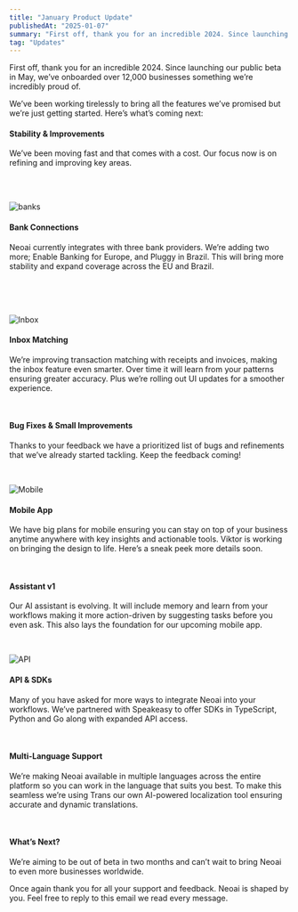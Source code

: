 ```yaml
---
title: "January Product Update"
publishedAt: "2025-01-07"
summary: "First off, thank you for an incredible 2024. Since launching our public beta in May, we’ve onboarded over 12,000 businesses something we’re incredibly proud of."
tag: "Updates"
---
```


First off, thank you for an incredible 2024. Since launching our public beta in May, we’ve onboarded over 12,000 businesses something we’re incredibly proud of.

We’ve been working tirelessly to bring all the features we’ve promised but we’re just getting started. Here’s what’s coming next:
<br />

 
#### Stability & Improvements
We’ve been moving fast and that comes with a cost. Our focus now is on refining and improving key areas.

<br />
<br />

![banks](/images/update/january/banks.png)
#### Bank Connections
Neoai currently integrates with three bank providers. We’re adding two more; Enable Banking for Europe, and Pluggy in Brazil. This will bring more stability and expand coverage across the EU and Brazil.

<br />
<br />
<br />


![Inbox](/images/update/january/inbox.png)
#### Inbox Matching
We’re improving transaction matching with receipts and invoices, making the inbox feature even smarter. Over time it will learn from your patterns ensuring greater accuracy. Plus we’re rolling out UI updates for a smoother experience.

<br />

#### Bug Fixes & Small Improvements
Thanks to your feedback we have a prioritized list of bugs and refinements that we’ve already started tackling. Keep the feedback coming!

<br />

![Mobile](/images/update/january/app.png)
#### Mobile App
We have big plans for mobile ensuring you can stay on top of your business anytime anywhere with key insights and actionable tools. Viktor is working on bringing the design to life. Here’s a sneak peek more details soon.

<br />

#### Assistant v1
Our AI assistant is evolving. It will include memory and learn from your workflows making it more action-driven by suggesting tasks before you even ask. This also lays the foundation for our upcoming mobile app.

<br />


![API](/images/update/january/api.png)
#### API & SDKs
Many of you have asked for more ways to integrate Neoai into your workflows. We’ve partnered with Speakeasy to offer SDKs in TypeScript, Python and Go along with expanded API access.

<br />


#### Multi-Language Support
We’re making Neoai available in multiple languages across the entire platform so you can work in the language that suits you best. To make this seamless we’re using Trans our own AI-powered localization tool ensuring accurate and dynamic translations.

<br />

#### What’s Next?

We’re aiming to be out of beta in two months and can’t wait to bring Neoai to even more businesses worldwide.

Once again thank you for all your support and feedback. Neoai is shaped by you. Feel free to reply to this email we read every message.